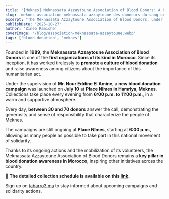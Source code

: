 ```yaml
---
title: '[Meknes] Meknassata Azzaytoune Association of Blood Donors: A Pioneer in Promoting Blood Donation in Meknes'
slug: 'meknes-association-meknassata-azzaytoune-des-donneurs-du-sang-une-association-pionniere-pour-la-promotion-du-don-de-sang-a-meknes'
excerpt: "The Meknassata Azzaytoune Association of Blood Donors, under the supervision of the Moroccan Agency for Blood and Blood Derivatives in the Fez-Meknes region, organizes open blood donation campaigns under the slogan 'During your holidays, don't forget those who need blood.'"
publishDate: '2025-10-27'
author: 'Zineb Ramiche'
coverImage: '/blog/association-meknassata-azzaytoune.webp'
tags: ['blood-donation', 'meknes']
---
```


Founded in **1989**, the **Meknassata Azzaytoune Association of Blood Donors** is one of the **first organizations of its kind in Morocco**. Since its inception, it has worked tirelessly to **promote a culture of blood donation** and raise awareness among citizens about the importance of this humanitarian act.

Under the supervision of **Mr. Nour Eddine El Amine**, a **new blood donation campaign** was launched on **July 10** at **Place Nîmes in Hamriya, Meknes**. Collections take place every evening from **6:00 p.m. to 11:00 p.m.**, in a warm and supportive atmosphere.

Every day, **between 30 and 70 donors** answer the call, demonstrating the generosity and sense of responsibility that characterize the people of Meknes.

The campaigns are still ongoing at **Place Nîmes**, starting at **6:00 p.m.**, allowing as many people as possible to take part in this national movement of solidarity.

Thanks to its ongoing actions and the mobilization of its volunteers, the Meknassata Azzaytoune Association of Blood Donors remains a **key pillar in blood donation awareness in Morocco**, inspiring other initiatives across the country.

🔗 **The detailed collection schedule is available on this [link](https://tabarro3.ma/campaigns).**

Sign up on [tabarro3.ma](http://tabarro3.ma) to stay informed about upcoming campaigns and solidarity actions.


